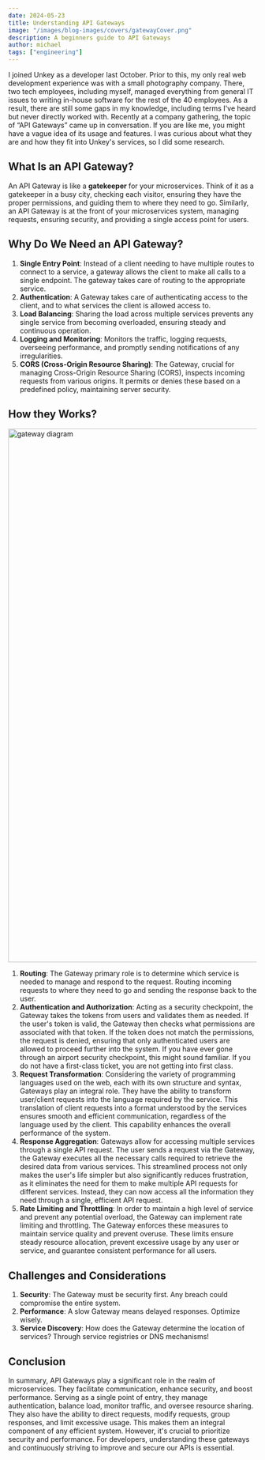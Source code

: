 ```yaml
---
date: 2024-05-23
title: Understanding API Gateways
image: "/images/blog-images/covers/gatewayCover.png"
description: A beginners guide to API Gateways 
author: michael
tags: ["engineering"]
---
```


I joined Unkey as a developer last October. Prior to this, my only real web development experience was with a small photography company. There, two tech employees, including myself, managed everything from general IT issues to writing in-house software for the rest of the 40 employees. As a result, there are still some gaps in my knowledge, including terms I've heard but never directly worked with.
Recently at a company gathering, the topic of “API Gateways” came up in conversation. If you are like me, you might have a vague idea of its usage and features. I was curious about what they are and how they fit into Unkey's services, so I did some research.

## What Is an API Gateway?

An API Gateway is like a **gatekeeper** for your microservices. Think of it as a gatekeeper in a busy city, checking each visitor, ensuring they have the proper permissions, and guiding them to where they need to go. Similarly, an API Gateway is at the front of your microservices system, managing requests, ensuring security, and providing a single access point for users.

## Why Do We Need an API Gateway?

1. **Single Entry Point**: Instead of a client needing to have multiple routes to connect to a service, a gateway allows the client to make all calls to a single endpoint. The gateway takes care of routing to the appropriate service.
2. **Authentication**: A Gateway takes care of authenticating access to the client, and to what services the client is allowed access to.
3. **Load Balancing**: Sharing the load across multiple services prevents any single service from becoming overloaded, ensuring steady and continuous operation.
4. **Logging and Monitoring**: Monitors the traffic, logging requests, overseeing performance, and promptly sending notifications of any irregularities.
5. **CORS (Cross-Origin Resource Sharing)**: The Gateway, crucial for managing Cross-Origin Resource Sharing (CORS), inspects incoming requests from various origins. It permits or denies these based on a predefined policy, maintaining server security.

## How they Works?


<Image src="/images/blog-images/gateways/diagram.png" alt="gateway diagram" width="1920" height="1080"/>

1. **Routing**: The Gateway primary role is to determine which service is needed to manage and respond to the request. Routing incoming requests to where they need to go and sending the response back to the user.
2. **Authentication and Authorization**: Acting as a security checkpoint, the Gateway takes the tokens from users and validates them as needed. If the user's token is valid, the Gateway then checks what permissions are associated with that token. If the token does not match the permissions, the request is denied, ensuring that only authenticated users are allowed to proceed further into the system. If you have ever gone through an airport security checkpoint, this might sound familiar. If you do not have a first-class ticket, you are not getting into first class.
3. **Request Transformation**: Considering the variety of programming languages used on the web, each with its own structure and syntax, Gateways play an integral role. They have the ability to transform user/client requests  into the language required by the service. This translation of client requests into a format understood by the services ensures smooth and efficient communication, regardless of the language used by the client. This capability enhances the overall performance of the system.
4. **Response Aggregation**: Gateways allow for accessing multiple services through a single API request. The user sends a request via the Gateway, the Gateway executes all the necessary calls required to retrieve the desired data from various services. This streamlined process not only makes the user's life simpler but also significantly reduces frustration, as it eliminates the need for them to make multiple API requests for different services. Instead, they can now access all the information they need through a single, efficient API request.
5. **Rate Limiting and Throttling**: In order to maintain a high level of service and prevent any potential overload, the Gateway can implement rate limiting and throttling. The Gateway enforces these measures to maintain service quality and prevent overuse. These limits ensure steady resource allocation, prevent excessive usage by any user or service, and guarantee consistent performance for all users.

## Challenges and Considerations

1. **Security**: The Gateway must be security first. Any breach could compromise the entire system.
2. **Performance**: A slow Gateway means delayed responses. Optimize wisely.
3. **Service Discovery**: How does the Gateway determine the location of services? Through service registries or DNS mechanisms!

## Conclusion

In summary, API Gateways play a significant role in the realm of microservices. They facilitate communication, enhance security, and boost performance. Serving as a single point of entry, they manage authentication, balance load, monitor traffic, and oversee resource sharing. They also have the ability to direct requests, modify requests, group responses, and limit excessive usage. This makes them an integral component of any efficient system. However, it's crucial to prioritize security and performance. For developers, understanding these gateways and continuously striving to improve and secure our APIs is essential.